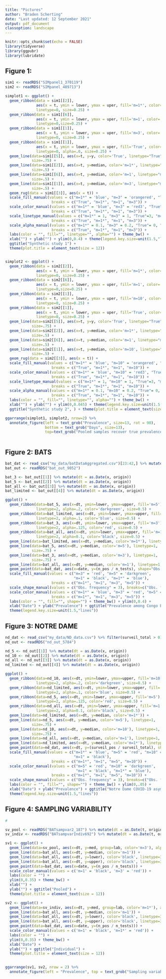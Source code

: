 ```yaml
---
title: "Pictures"
author: "Braden Scherting"
date: "Last updated: 12 September 2021"
output: pdf_document
classoption: landscape
---
```


```r
knitr::opts_chunk$set(echo = FALSE)
library(tidyverse)
library(ggpubr)
library(lubridate)
```
\newpage
## Figure 1: 
```r
sim1 <- readRDS("SIMpanel1_370119")
sim2 <- readRDS("SIMpanel_489713")

simplot1 <- ggplot() +
  geom_ribbon(data = sim1[[2]], 
              aes(x = t, ymin = lower, ymax = uper, fill='m=1*', color='m=1*', alpha="m=1*"), 
              linetype=0, size=0.25) + 
  geom_ribbon(data = sim1[[6]], 
              aes(x = t, ymin = lower, ymax = uper, fill='m=1', color='m=1', alpha="m=1"), 
              linetype=0,size=0.25) +
  geom_ribbon(data = sim1[[1]], 
              aes(x = t, ymin = lower, ymax = uper, fill='m=3', color='m=3', alpha="m=3"), 
              linetype=0, size=0.25) + 
  geom_ribbon(data = sim1[[1]], 
              aes(x = t, ymin = lower, ymax = uper, fill='True', color='True', alpha="True"), 
              linetype=0, alpha=.0, size=0.25) + 
  geom_line(data=sim1[[5]], aes(x=t, y=y, color='True', linetype="True"), 
            size=.75) + 
  geom_line(data=sim1[[2]], aes(x=t, y=median, color='m=1*', linetype="m=1*"),
            size=.5) + 
  geom_line(data=sim1[[6]], aes(x=t, y=median, color='m=1', linetype="m=1"),
            size=.5) + 
  geom_line(data=sim1[[1]], aes(x=t, y=median, color='m=3', linetype="m=3"),
            size=.5) + 
  geom_rug(data = sim1[[3]], aes(x = t)) +
  scale_fill_manual(values = c("m=1*" = 'blue', "m=3" = 'orangered', "True"='transparent', "m=1" = 'black'),
                     breaks = c("True", "m=1*", "m=1", "m=3")) + 
  scale_color_manual(values = c("m=1*" = 'blue', "m=3" = 'red3', "True"='black', "m=1" = 'black'),
                     breaks = c("True", "m=1*", "m=1", "m=3")) + 
  scale_linetype_manual(values = c("m=1*" = 1, "m=3" = 1, "True"=3, "m=1" = 1),
                     breaks = c("True", "m=1*", "m=1", "m=3")) +
  scale_alpha_manual(values = c("m=1*" = 0.1, "m=3" = 0.2, "True"= 0, "m=1" = 0.2),
                     breaks = c("True", "m=1*", "m=1", "m=3")) +
  labs(color = "", fill="", linetype="", alpha="") + theme_bw() + 
  xlab("") + ylab("") + ylim(0,0.4) + theme(legend.key.size=unit(1.5,"lines")) + 
  ggtitle("Synthetic study 1") +
  theme(plot.title = element_text(size = 12))


simplot2 <- ggplot() +
  geom_ribbon(data = sim2[[2]], 
              aes(x = t, ymin = lower, ymax = uper, fill='m=1*', color='m=1*', alpha="m=1*"), 
              linetype=0, size=0.25) + 
  geom_ribbon(data = sim2[[6]], 
              aes(x = t, ymin = lower, ymax = uper, fill='m=1', color='m=1', alpha="m=1"), 
              linetype=0,size=0.25) +
  geom_ribbon(data = sim2[[1]], 
              aes(x = t, ymin = lower, ymax = uper, fill='m=10', color='m=10', alpha="m=10"), 
              linetype=0, size=0.25) + 
  geom_ribbon(data = sim2[[1]], 
              aes(x = t, ymin = lower, ymax = uper, fill='True', color='True', alpha="True"), 
              linetype=0, size=0.25) + 
  geom_line(data=sim2[[5]], aes(x=t, y=y, color='True', linetype="True"), 
            size=.75) + 
  geom_line(data=sim2[[2]], aes(x=t, y=median, color='m=1*', linetype="m=1*"),
            size=.5) + 
  geom_line(data=sim2[[6]], aes(x=t, y=median, color='m=1', linetype="m=1"),
            size=.5) + 
  geom_line(data=sim2[[1]], aes(x=t, y=median, color='m=10', linetype="m=10"),
            size=.5) + 
  geom_rug(data = sim2[[3]], aes(x = t)) +
  scale_fill_manual(values = c("m=1*" = 'blue', "m=10" = 'orangered', "True"='transparent', "m=1" = 'black'),
                     breaks = c("True", "m=1*", "m=1", "m=10")) + 
  scale_color_manual(values = c("m=1*" = 'blue', "m=10" = 'red3', "True"='black', "m=1" = 'black'),
                     breaks = c("True", "m=1*", "m=1", "m=10")) + 
  scale_linetype_manual(values = c("m=1*" = 1, "m=10" = 1, "True"=3, "m=1" = 1),
                     breaks = c("True", "m=1*", "m=1", "m=10")) + 
  scale_alpha_manual(values = c("m=1*" = 0.1, "m=10" = 0.2, "True"= 0, "m=1" = 0.2),
                     breaks = c("True", "m=1*", "m=1", "m=10")) +
  labs(color = "", fill="", linetype="", alpha="") + theme_bw() + 
  xlab("") + ylab("") + ylim(0,0.045) + theme(legend.key.size=unit(1.5,"lines")) +
  ggtitle("Synthetic study 2", ) + theme(plot.title = element_text(size = 12))

ggarrange(simplot1, simplot2, nrow=2) %>% 
  annotate_figure(left = text_grob("Prevalence", size=13, rot = 90), 
                  bottom = text_grob("Days", size=13), 
                  top=text_grob("Pooled samples recover true prevalence", size=17))
  
```
\begin{center}
Figure 1: Estimated median curves and 95\% credible regions are provided for each synthetic study under each sampling strategy. Rug marks indicate when sampling occurred. In both cases, the pooled estimates closely track true, unobserved prevalence (black, dotted) and $m=1$ estimates (black, solid). Estimates from limited individual sampling (blue, solid) are less precise and fail to accurately recover true prevalence. 
\end{center}

\newpage

## Figure 2: BATS
```r
bat_dat <- read_csv("my_data/batDataAggregated.csv")[23:42,] %>% mutate(date = mdy(date))
bat_out <- readRDS("bat_out_9052")

bat_3 <- bat_out[[1]] %>% mutate(dt = as.Date(x, origin))
bat_5 <- bat_out[[2]] %>% mutate(dt = as.Date(x, origin))
bat_all <- bat_out[[3]] %>% mutate(dt = as.Date(x, origin))
bat_limited <- bat_out[[4]] %>% mutate(dt = as.Date(x, origin))

ggplot() + 
  geom_ribbon(data=bat_5, aes(x=dt, ymin=lower, ymax=upper, fill='m=5'), 
              linetype=2, alpha=.2, color='darkgreen', size=0.5) +
  geom_ribbon(data=bat_limited, aes(x=dt, ymin=lower, ymax=upper, fill='m=1*'), 
              linetype=2, alpha=.1, color='blue', size=0.5) +
  geom_ribbon(data=bat_3, aes(x=dt, ymin=lower, ymax=upper, fill='m=3'), 
              linetype=2, alpha=.125, color='red', size=0.5) +
  geom_ribbon(data=bat_all, aes(x=dt, ymin=lower, ymax=upper, fill='m=1'), 
              linetype=2, alpha=0.1, color='black', size=0.5) + 
  geom_line(data=bat_limited, aes(x=dt, y=median, color='m=1*'), linetype=1, size=.75) + 
  geom_line(data=bat_5, aes(x=dt, y=median, color='m=5'), linetype=1, 
            size=.75) + 
  geom_line(data=bat_3, aes(x=dt, y=median, color='m=3'), linetype=1, 
            size=.75) + 
  geom_line(data=bat_all, aes(x=dt, y=median, color='m=1'), linetype=1, size=.75) +
  geom_point(data=bat_dat, aes(x=date, y=(n_pos / n_tests), shape="Obs. frequency"), size=2) + 
  scale_fill_manual(values = c("m=3" = 'red', "m=5" = 'darkgreen', 
                               "m=1" = 'black', "m=1*" = 'blue'),
                     breaks = c("m=1*", "m=1", "m=3", "m=5")) + 
  scale_shape_manual(values = c("Obs. frequency" = 3), breaks=c("Obs. frequency")) + 
  scale_color_manual(values = c("m=1*" = 'blue', "m=3" = 'red', "m=5" = 'darkgreen', "m=1" = 'black'),
                     breaks = c("m=1*", "m=1", "m=3", "m=5")) + 
  labs(color = "", fill="", shape="") + theme_bw() + ylim(0,0.4) + 
  xlab("Date") + ylab("Prevalence") + ggtitle("Prevalence among Congo Basin bats") +
  theme(legend.key.size=unit(1.5,"lines"))
```
\begin{center}
Figure 2: Prevalence among Congo Basin bats considered in this study is estimated in four ways; medians and 95\% credible regions are displayed for each. Universal individual testing estimates (black) and pooled estimates (red, green) exhibit high visual similarity; pooling introduces slight, additional uncertainty. Estimates from limited individual testing (blue) capture the same overall trend but deviate from other estimates and possess more uncertainty throughout. 
\end{center}
\newpage

## Figure 3: NOTRE DAME
```r
nd_dat <- read_csv("my_data/ND_data.csv") %>% filter(surveil_total > 0) %>% mutate(dt = mdy(date))
nd_out <- readRDS("nd_out_5784")

nd_5 <- nd_out[[1]] %>% mutate(dt = as.Date(x, origin))
nd_10 <- nd_out[[2]] %>% mutate(dt = as.Date(x, origin))
nd_all <- nd_out[[3]] %>% mutate(dt = as.Date(x, origin))
nd_limited <- nd_out[[4]] %>% mutate(dt = as.Date(x, origin))

ggplot() + 
  geom_ribbon(data=nd_10, aes(x=dt, ymin=lower, ymax=upper, fill='m=10'), 
              linetype=2, alpha=.2, color='darkgreen', size=0.5) +
  geom_ribbon(data=nd_limited, aes(x=dt, ymin=lower, ymax=upper, fill='m=1*'), 
              linetype=2, alpha=.1, color='blue', size=0.5) +
  geom_ribbon(data=nd_5, aes(x=dt, ymin=lower, ymax=upper, fill='m=5'), 
              linetype=2, alpha=.125, color='red', size=0.5) +
  geom_ribbon(data=nd_all, aes(x=dt, ymin=lower, ymax=upper, fill='m=1'), 
              linetype=2, alpha=0.1, color='black', size=0.5) + 
  geom_line(data=nd_limited, aes(x=dt, y=median, color='m=1*')) + 
  geom_line(data=nd_5, aes(x=dt, y=median, color='m=5'), linetype=1, 
            size=.75) + 
  geom_line(data=nd_10, aes(x=dt, y=median, color='m=10'), linetype=1, 
            size=.75) + 
  geom_line(data=nd_all, aes(x=dt, y=median, color='m=1'), linetype=1, size=.75) + 
  geom_line(data=nd_limited, aes(x=dt, y=median, color='m=1*'), linetype=1, size=.75) + 
  geom_point(data=nd_dat, aes(x=dt, y=(surveil_pos / surveil_total), shape="Obs. frequency"), size=.75) + 
  scale_fill_manual(values = c("m=1*" = 'blue', "m=5" = 'red', "m=10" = 'darkgreen', 
                               "m=1" = 'black'),
                     breaks = c("m=1*", "m=1", "m=5", "m=10")) + 
  scale_color_manual(values = c("m=5" = 'red', "m=10" = 'darkgreen', 
                                "m=1" = 'black', "m=1*" = 'blue'),
                     breaks = c("m=1*", "m=1", "m=5", "m=10")) + 
  scale_shape_manual(values = c("Obs. frequency" = 3), breaks=c("Obs. frequency")) + 
  labs(color = "", fill="", shape="") + theme_bw() + ylim(0,.05) + 
  xlab("Date") + ylab("Prevalence") + ggtitle("Notre Dame COVID-19 asymptomatic surveillance") +
  theme(legend.key.size=unit(1.5,"lines"))
```
\begin{center}
Figure 3: Four estimated median prevalence curves and associated 95\% credible regions of prevalence among asymptomatic individuals at Notre Dame are displayed. For most time points, universal individual (black) and pooled (red, green) estimates are visually indistinguishable. Estimates from limited individual testing (blue) are, again, deviant and more uncertain, on average. 
\end{center}

\newpage

## Figure 4: SAMPLING VARIABILITY
```r
# 

sv_pool <- readRDS("BATsampvar2_187") %>% mutate(dt = as.Date(t, origin))
sv_indiv <- readRDS("BATsampvarIndiv692") %>% mutate(dt = as.Date(t, origin))

sv1 <- ggplot() + 
  geom_line(data=sv_pool, aes(x=dt, y=med, group=lab, color='m=3'), alpha=0.25) +
  geom_line(data=bat_all, aes(x=dt, y=median, color='m=1')) + 
  geom_line(data=bat_all, aes(x=dt, y=lower), color='black', linetype=3) + 
  geom_line(data=bat_all, aes(x=dt, y=upper), color='black', linetype=3) +
  geom_point(data=bat_dat, aes(x=date, y=(n_pos / n_tests))) + 
  scale_color_manual(values = c('m=1' = 'black', 'm=3' = 'red')) +
  labs(color = "") +
  ylim(0,0.35) + theme_bw() +
  xlab("") + 
  ylab("") + ggtitle("Pooled") +
  theme(plot.title = element_text(size = 12))

sv2 <- ggplot() + 
  geom_line(data=sv_indiv, aes(x=dt, y=med, group=lab, color='m=1*'), alpha=0.25) +
  geom_line(data=bat_all, aes(x=dt, y=median, color='m=1')) + 
  geom_line(data=bat_all, aes(x=dt, y=lower), color='black', linetype=3) + 
  geom_line(data=bat_all, aes(x=dt, y=upper), color='black', linetype=3) +
  geom_point(data=bat_dat, aes(x=date, y=(n_pos / n_tests))) + 
  scale_color_manual(values = c('m=1' = 'black', 'm=1*' = 'red')) +
  labs(color = "") +
  ylim(0,0.35) + theme_bw() +
  xlab("Date") + 
  ylab("") + ggtitle("Individual") +
  theme(plot.title = element_text(size = 12))
  

ggarrange(sv1, sv2, nrow = 2) %>% 
  annotate_figure(left = "Prevalence", top = text_grob("Sampling variability in study design", size = 15))
```
\begin{center}
Figure 4: Estimated median curves for 25 resampled pool configurations and 25 subsampled individual configurations are displayed over the estimated median from all available date and corresponding 95\% credible region (identical to Fig.2, black). Pooled estimates are relatively stable under reconfiguration, but estimates from subsampled individual data are quite sensitive to the subsampling procedure. 
\end{center}


